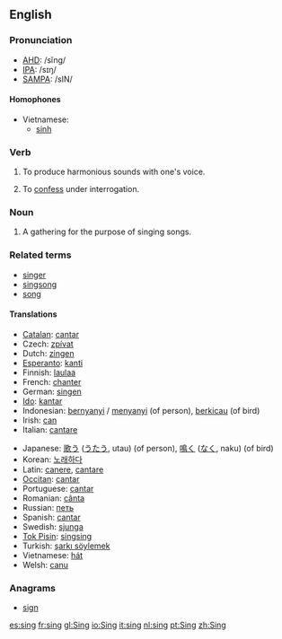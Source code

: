 ==English==

===Pronunciation===
*[[w:AHD|AHD]]: /sĭng/
*[[w:IPA|IPA]]: /sɪŋ/
*[[w:SAMPA|SAMPA]]: /sIN/

====Homophones====
*Vietnamese:
**[[sinh#Vietnamese|sinh]]

===Verb===
{{en-infl-irreg|sing|sings|singing|sung|sang}}

# To produce harmonious sounds with one's voice.
# {{slang}} To [[confess]] under interrogation.

===Noun===
{{en-noun-reg}} 

# A gathering for the purpose of singing songs.

===Related terms===
*[[singer]]
*[[singsong]]
*[[song]]

====Translations====
{{top}}
*[[Catalan]]: [[cantar]]
*Czech: [[zpívat]]
*Dutch: [[zingen]]
*[[Esperanto]]: [[kanti]]
*Finnish: [[laulaa]]
*French: [[chanter]]
*German: [[singen]]
*[[w:Ido|Ido]]: [[kantar]]
*Indonesian: [[nyanyi|bernyanyi]] / [[nyanyi|menyanyi]] (of person), [[kicau|berkicau]] (of bird)
*Irish: [[can]]
*Italian: [[cantare]]
{{mid}}
*Japanese: [[歌う]] ([[うたう]], utau) (of person), [[鳴く]] ([[なく]], naku) (of bird)
*Korean: [[노래하다]]
*Latin: [[canere]], [[cantare]]
*[[Occitan]]: [[cantar]]
*Portuguese: [[cantar]]
*Romanian: [[cânta]]
*Russian: [[петь]]
*Spanish: [[cantar]]
*Swedish: [[sjunga]]
*[[Tok Pisin]]: [[singsing]]
*Turkish: [[şarkı söylemek]]
*Vietnamese: [[hát#Vietnamese|hát]]
*Welsh: [[canu]]
{{bottom}}

===Anagrams===
*[[sign]]

[[es:sing]]
[[fr:sing]]
[[gl:Sing]]
[[io:Sing]]
[[it:sing]]
[[nl:sing]]
[[pt:Sing]]
[[zh:Sing]]